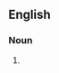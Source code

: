 {{also|mealy bugs}}

==English==

===Noun===
{{head|en|noun plural form}}

# {{plural of|mealybug|lang=en}}